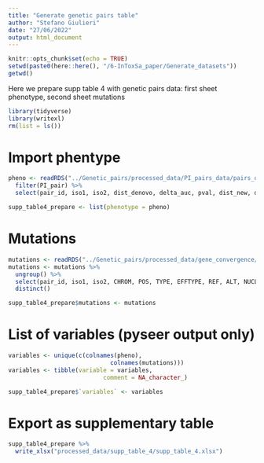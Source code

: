 ```yaml
---
title: "Generate genetic pairs table"
author: "Stefano Giulieri"
date: "27/06/2022"
output: html_document
---
```


```r
knitr::opts_chunk$set(echo = TRUE)
setwd(paste0(here::here(), "/6-InToxSa_paper/Generate_datasets"))
getwd()
```

Here we prepare supp table 4 with genetic pairs data: first sheet phenotype, second sheet mutations

```r
library(tidyverse)
library(writexl)
rm(list = ls())
```

# Import phentype

```r
pheno <- readRDS("../Genetic_pairs/processed_data/PI_pairs_data/pairs_description_dataframe.Rda") %>%
  filter(PI_pair) %>%
  select(pair_id, iso1, iso2, dist_denovo, delta_auc, pval, dist_new, dist_mash)

supp_table4_prepare <- list(phenotype = pheno)
```

# Mutations

```r
mutations <- readRDS("../Genetic_pairs/processed_data/gene_convergence/df_changes_multi_annot_for_gene_converg.Rda") 
mutations <- mutations %>%
  ungroup() %>%
  select(pair_id, iso1, iso2, CHROM, POS, TYPE, EFFTYPE, REF, ALT, NUCLEOTIDE_CHANGE, MUTATION_SHORT, LOCUS_TAG, GENE, PRODUCT, cdhit_group, cdhit_size, cdhit_iden, cdhit_cov, cdhit_rep_id, cdhit_seq, neb_locus_tag, unique_gene_symbol = neb_gene_symbol, neb_product, neb_mutant_id, neb_operon) %>%
  distinct()

supp_table4_prepare$mutations <- mutations
```

# List of variables (pyseer output only)

```r
variables <- unique(c(colnames(pheno), 
                             colnames(mutations)))
variables <- tibble(variable = variables,
                           comment = NA_character_)

supp_table4_prepare$`variables` <- variables
```

# Export as supplementary table

```r
supp_table4_prepare %>%
  write_xlsx("processed_data/supp_table_4/supp_table_4.xlsx")
```